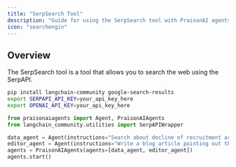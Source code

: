 ```yaml
---
title: "SerpSearch Tool"
description: "Guide for using the SerpSearch tool with PraisonAI agents."
icon: "searchengin"
---
```


## Overview

The SerpSearch tool is a tool that allows you to search the web using the SerpAPI.

```bash
pip install langchain-community google-search-results
export SERPAPI_API_KEY=your_api_key_here
export OPENAI_API_KEY=your_api_key_here
```

```python
from praisonaiagents import Agent, PraisonAIAgents
from langchain_community.utilities import SerpAPIWrapper

data_agent = Agent(instructions="Search about decline of recruitment across various industries with the rise of AI", tools=[SerpAPIWrapper])
editor_agent = Agent(instructions="Write a blog article pointing out the jobs most at rish due to the rise of AI")
agents = PraisonAIAgents(agents=[data_agent, editor_agent])
agents.start()
```